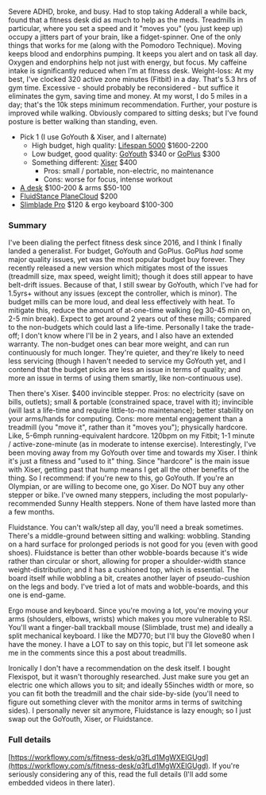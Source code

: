 
Severe ADHD, broke, and busy. Had to stop taking Adderall a while back, found that a fitness desk did as much to help as the meds. Treadmills in particular, where you set a speed and it "moves you" (you just keep up) occupy a jitters part of your brain, like a fidget-spinner. One of the only things that works for me (along with the Pomodoro Technique). Moving keeps blood and endorphins pumping. It keeps you alert and on task all day. Oxygen and endorphins help not just with energy, but focus. My caffeine intake is significantly reduced when I'm at fitness desk. Weight-loss: At my best, I've clocked 320 active zone minutes (Fitbit) in a day. That's 5.3 hrs of gym time. Excessive - should probably be reconsidered - but suffice it eliminates the gym, saving time and money. At my worst, I do 5 miles in a day; that's the 10k steps minimum recommendation. Further, your posture is improved while walking. Obviously compared to sitting desks; but I've found posture is better walking than standing, even.

- Pick 1 (I use GoYouth & Xiser, and I alternate)
  - High budget, high quality: [Lifespan 5000](https://www.lifespanfitness.com/products/tr5000-dt3-under-desk-treadmill?variant=40953101648053) $1600-2200
  - Low budget, good quality: [GoYouth](https://amzn.to/3H75BzJ) $340 or [GoPlus](https://amzn.to/3vxMSuh) $300
  - Something different: [Xiser](https://xiser.com/product/pro-trainer-black/) $400
    - Pros: small / portable, non-electric, no maintenance
    - Cons: worse for focus, intense workout
- [A desk](https://amzn.to/41R8g9X) $100-200 & arms $50-100
- [FluidStance PlaneCloud](https://fluidstance.com/pages/the-plane-cloud) $200
- [Slimblade Pro](https://amzn.to/3RQERbv) $120 & ergo keyboard $100-300

### Summary

I've been dialing the perfect fitness desk since 2016, and I think I finally landed a generalist. For budget, GoYouth and GoPlus. GoPlus *had* some major quality issues, yet was the most popular budget buy forever. They recently released a new version which mitigates most of the issues (treadmill size, max speed, weight limit); though it does still appear to have belt-drift issues. Because of that, I still swear by GoYouth, which I've had for 1.5yrs+ without any issues (except the controller, which is minor). The budget mills can be more loud, and deal less effectively with heat. To mitigate this, reduce the amount of at-one-time walking (eg 30-45 min on, 2-5 min break). Expect to get around 2 years out of these mills; compared to the non-budgets which could last a life-time. Personally I take the trade-off; I don't know where I'll be in 2 years, and I also have an extended warranty. The non-budget ones can bear more weight, and can run continuously for much longer. They're quieter, and they're likely to need less servicing (though I haven't needed to service my GoYouth yet, and I contend that the budget picks are less an issue in terms of quality; and more an issue in terms of using them smartly, like non-continuous use).

Then there's Xiser. $400 invincible stepper. Pros: no electricity (save on bills, outlets); small & portable (constrained space, travel with it); invincible (will last a life-time and require little-to-no maintenance); better stability on your arms/hands for computing. Cons: more mental engagement than a treadmill (you "move it", rather than it "moves you"); physically hardcore. Like, 5-6mph running-equivalent hardcore. 120bpm on my Fitbit; 1-1 minute / active-zone-minute (as in moderate to intense exercise). Interestingly, I've been moving away from my GoYouth over time and towards my Xiser. I think it's just a fitness and "used to it" thing. Since "hardcore" is the main issue with Xiser, getting past that hump means I get all the other benefits of the thing. So I recommend: if you're new to this, go GoYouth. If you're an Olympian, or are willing to become one, go Xiser. Do NOT buy any other stepper or bike. I've owned many steppers, including the most popularly-recommended Sunny Health steppers. None of them have lasted more than a few months.

Fluidstance. You can't walk/step all day, you'll need a break sometimes. There's a middle-ground between sitting and walking: wobbling. Standing on a hard surface for prolonged periods is not good for you (even with good shoes). Fluidstance is better than other wobble-boards because it's wide rather than circular or short, allowing for proper a shoulder-width stance weight-distribution; and it has a cushioned top, which is essential. The board itself while wobbling a bit, creates another layer of pseudo-cushion on the legs and body. I've tried a lot of mats and wobble-boards, and this one is end-game.

Ergo mouse and keyboard. Since you're moving a lot, you're moving your arms (shoulders, elbows, wrists) which makes you more vulnerable to RSI. You'll want a finger-ball trackball mouse (Slimblade, trust me) and ideally a split mechanical keyboard. I like the MD770; but I'll buy the Glove80 when I have the money. I have a LOT to say on this topic, but I'll let someone ask me in the comments since this a post about treadmills.

Ironically I don't have a recommendation on the desk itself. I bought Flexispot, but it wasn't thoroughly researched. Just make sure you get an electric one which allows you to sit; and ideally 55inches width or more, so you can fit both the treadmill and the chair side-by-side (you'll need to figure out something clever with the monitor arms in terms of switching sides). I personally never sit anymore, Fluidstance is lazy enough; so I just swap out the GoYouth, Xiser, or Fluidstance.

### Full details

[https://workflowy.com/s/fitness-desk/q3fLd1MgWXEIGUgd](https://workflowy.com/s/fitness-desk/q3fLd1MgWXEIGUgd). If you're seriously considering any of this, read the full details (I'll add some embedded videos in there later).